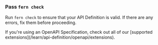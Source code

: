   ### Pass `fern check`

  Run `fern check` to ensure that your API Definition is valid. If there are any errors,
  fix them before proceeding.

  <Note>
    If you're using an OpenAPI Specification, check out all of our 
    [supported extensions](/learn/api-definition/openapi/extensions).
  </Note>